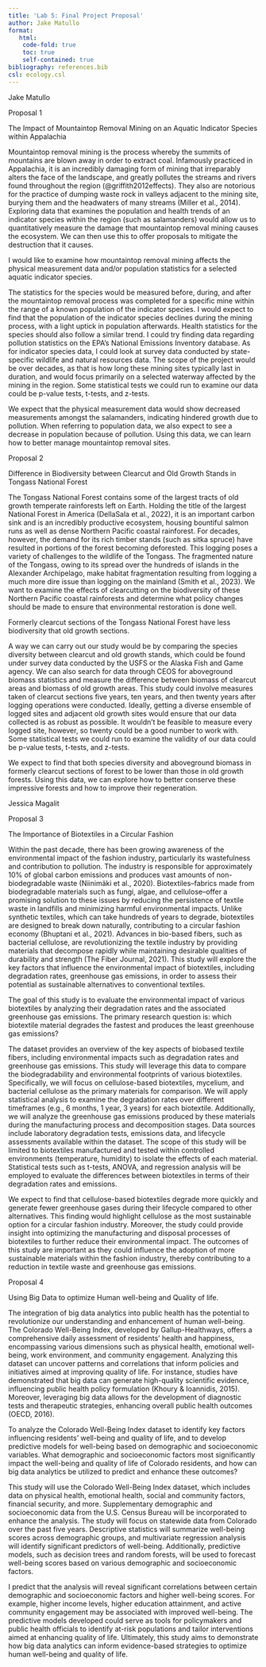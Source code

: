 ```yaml
---
title: 'Lab 5: Final Project Proposal'
author: Jake Matullo
format:
   html:
    code-fold: true
    toc: true
    self-contained: true
bibliography: references.bib
csl: ecology.csl
---
```


Jake Matullo

Proposal 1

The Impact of Mountaintop Removal Mining on an Aquatic Indicator Species within Appalachia

Mountaintop removal mining is the process whereby the summits of mountains are blown away in order to extract coal. Infamously practiced in Appalachia, it is an incredibly damaging form of mining that irreparably alters the face of the landscape, and greatly pollutes the streams and rivers found throughout the region (@griffith2012effects). They also are notorious for the practice of dumping waste rock in valleys adjacent to the mining site, burying them and the headwaters of many streams (Miller et al., 2014). Exploring data that examines the population and health trends of an indicator species within the region (such as salamanders) would allow us to quantitatively measure the damage that mountaintop removal mining causes the ecosystem. We can then use this to offer proposals to mitigate the destruction that it causes.

I would like to examine how mountaintop removal mining affects the physical measurement data and/or population statistics for a selected aquatic indicator species. 

The statistics for the species would be measured before, during, and after the mountaintop removal process was completed for a specific mine within the range of a known population of the indicator species. I would expect to find that the population of the indicator species declines during the mining process, with a light uptick in population afterwards. Health statistics for the species should also follow a similar trend. I could try finding data regarding pollution statistics on the EPA’s National Emissions Inventory database. As for indicator species data, I could look at survey data conducted by state-specific wildlife and natural resources data. The scope of the project would be over decades, as that is how long these mining sites typically last in duration, and would focus primarily on a selected waterway affected by the mining in the region. Some statistical tests we could run to examine our data could be p-value tests, t-tests, and z-tests.

We expect that the physical measurement data would show decreased measurements amongst the salamanders, indicating hindered growth due to pollution. When referring to population data, we also expect to see a decrease in population because of pollution. Using this data, we can learn how to better manage mountaintop removal sites.

Proposal 2

Difference in Biodiversity between Clearcut and Old Growth Stands in Tongass National Forest 

The Tongass National Forest contains some of the largest tracts of old growth temperate rainforests left on Earth. Holding the title of the largest National Forest in America (DellaSala et al., 2022), it is an important carbon sink and is an incredibly productive ecosystem, housing bountiful salmon runs as well as dense Northern Pacific coastal rainforest. For decades, however, the demand for its rich timber stands (such as sitka spruce) have resulted in portions of the forest becoming deforested. This logging poses a variety of challenges to the wildlife of the Tongass. The fragmented nature of the Tongass, owing to its spread over the hundreds of islands in the Alexander Archipelago, make habitat fragmentation resulting from logging a much more dire issue than logging on the mainland (Smith et al., 2023). We want to examine the effects of clearcutting on the biodiversity of these Northern Pacific coastal rainforests and determine what policy changes should be made to ensure that environmental restoration is done well.

Formerly clearcut sections of the Tongass National Forest have less biodiversity that old growth sections.

A way we can carry out our study would be by comparing the species diversity between clearcut and old growth stands, which could be found under survey data conducted by the USFS or the Alaska Fish and Game agency. We can also search for data through CEOS for aboveground biomass statistics and measure the difference between biomass of clearcut areas and biomass of old growth areas. This study could involve measures taken of clearcut sections five years, ten years, and then twenty years after logging operations were conducted. Ideally, getting a diverse ensemble of logged sites and adjacent old growth sites would ensure that our data collected is as robust as possible. It wouldn’t be feasible to measure every logged site, however, so twenty could be a good number to work with. Some statistical tests we could run to examine the validity of our data could be p-value tests, t-tests, and z-tests.

We expect to find that both species diversity and aboveground biomass in formerly clearcut sections of forest to be lower than those in old growth forests. Using this data, we can explore how to better conserve these impressive forests and how to improve their regeneration.


Jessica Magalit

Proposal 3

The Importance of Biotextiles in a Circular Fashion 

Within the past decade, there has been growing awareness of the environmental impact of the fashion industry, particularly its wastefulness and contribution to pollution. The industry is responsible for approximately 10% of global carbon emissions and produces vast amounts of non-biodegradable waste (Niinimäki et al., 2020). Biotextiles–fabrics made from biodegradable materials such as fungi, algae, and cellulose–offer a promising solution to these issues by reducing the persistence of textile waste in landfills and minimizing harmful environmental impacts. Unlike synthetic textiles, which can take hundreds of years to degrade, biotextiles are designed to break down naturally, contributing to a circular fashion economy (Bhuptani et al., 2021). Advances in bio-based fibers, such as bacterial cellulose, are revolutionizing the textile industry by providing materials that decompose rapidly while maintaining desirable qualities of durability and strength (The Fiber Journal, 2021). This study will explore the key factors that influence the environmental impact of biotextiles, including degradation rates, greenhouse gas emissions, in order to assess their potential as sustainable alternatives to conventional textiles.

The goal of this study is to evaluate the environmental impact of various biotextiles by analyzing their degradation rates and the associated greenhouse gas emissions. The primary research question is: which biotextile material degrades the fastest and produces the least greenhouse gas emissions?

The dataset provides an overview of the key aspects of biobased textile fibers, including environmental impacts such as degradation rates and greenhouse gas emissions. This study will leverage this data to compare the biodegradability and environmental footprints of various biotextiles. Specifically, we will focus on cellulose-based biotextiles, mycelium, and bacterial cellulose as the primary materials for comparison. We will apply statistical analysis to examine the degradation rates over different timeframes (e.g., 6 months, 1 year, 3 years) for each biotextile. Additionally, we will analyze the greenhouse gas emissions produced by these materials during the manufacturing process and decomposition stages. Data sources include laboratory degradation tests, emissions data, and lifecycle assessments available within the dataset. The scope of this study will be limited to biotextiles manufactured and tested within controlled environments (temperature, humidity) to isolate the effects of each material. Statistical tests such as t-tests, ANOVA, and regression analysis will be employed to evaluate the differences between biotextiles in terms of their degradation rates and emissions.

We expect to find that cellulose-based biotextiles degrade more quickly and generate fewer greenhouse gases during their lifecycle compared to other alternatives. This finding would highlight cellulose as the most sustainable option for a circular fashion industry. Moreover, the study could provide insight into optimizing the manufacturing and disposal processes of biotextiles to further reduce their environmental impact. The outcomes of this study are important as they could influence the adoption of more sustainable materials within the fashion industry, thereby contributing to a reduction in textile waste and greenhouse gas emissions.

Proposal 4

Using Big Data to optimize Human well-being and Quality of life.

The integration of big data analytics into public health has the potential to revolutionize our understanding and enhancement of human well-being. The Colorado Well-Being Index, developed by Gallup-Healthways, offers a comprehensive daily assessment of residents' health and happiness, encompassing various dimensions such as physical health, emotional well-being, work environment, and community engagement. Analyzing this dataset can uncover patterns and correlations that inform policies and initiatives aimed at improving quality of life. For instance, studies have demonstrated that big data can generate high-quality scientific evidence, influencing public health policy formulation (Khoury & Ioannidis, 2015). Moreover, leveraging big data allows for the development of diagnostic tests and therapeutic strategies, enhancing overall public health outcomes (OECD, 2016).​

To analyze the Colorado Well-Being Index dataset to identify key factors influencing residents' well-being and quality of life, and to develop predictive models for well-being based on demographic and socioeconomic variables.​ What demographic and socioeconomic factors most significantly impact the well-being and quality of life of Colorado residents, and how can big data analytics be utilized to predict and enhance these outcomes?​

This study will use the Colorado Well-Being Index dataset, which includes data on physical health, emotional health, social and community factors, financial security, and more. Supplementary demographic and socioeconomic data from the U.S. Census Bureau will be incorporated to enhance the analysis. The study will focus on statewide data from Colorado over the past five years. Descriptive statistics will summarize well-being scores across demographic groups, and multivariate regression analysis will identify significant predictors of well-being. Additionally, predictive models, such as decision trees and random forests, will be used to forecast well-being scores based on various demographic and socioeconomic factors.

I predict that the analysis will reveal significant correlations between certain demographic and socioeconomic factors and higher well-being scores. For example, higher income levels, higher education attainment, and active community engagement may be associated with improved well-being. The predictive models developed could serve as tools for policymakers and public health officials to identify at-risk populations and tailor interventions aimed at enhancing quality of life. Ultimately, this study aims to demonstrate how big data analytics can inform evidence-based strategies to optimize human well-being and quality of life.​


